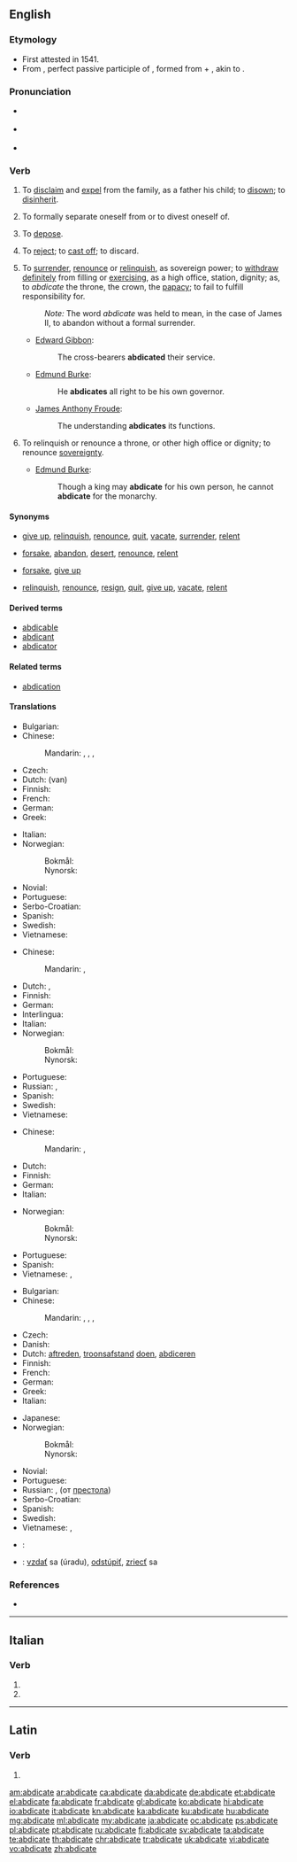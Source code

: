 ==English==

===Etymology===
* First attested in 1541.
* From {{etyl|la|en}} {{term/t|la|abdicātus||renounced}}, perfect passive participle of {{term/t|la|abdicō||renounce, reject, disclaim}}, formed from {{term|ab||away|lang=la}} + {{term/t|la|dicō||proclaim, dedicate, declare}}, akin to {{term/t|la|dīcō||say}}.

===Pronunciation===
* {{a|RP}} {{IPA|/ˈæb.dɪˌkeɪt/}}
* {{a|US}} {{X-SAMPA|/{bdIkEt/}}
* {{audio|En-us-abdicate.ogg|Audio (US)}}

===Verb===
{{en-verb|abdicat|ing}}

# {{context|transitive|obsolete|lang=en}} To [[disclaim]] and [[expel]] from the family, as a father his child; to [[disown]]; to [[disinherit]]. {{defdate|Attested from the mid 16<sup>th</sup> century until the early 19<sup>th</sup> century.}}
# {{context|transitive|reflexive|obsolete|lang=en}} To formally separate oneself from or to divest oneself of. {{defdate|First attested from the mid 16<sup>th</sup> century until the late 17<sup>th</sup> century.}}
# {{context|transitive|obsolete|lang=en}} To [[depose]]. {{defdate|Attested from the early 17<sup>th</sup> century until the late 18<sup>th</sup> century.}}
# {{context|transitive|obsolete|lang=en}} To [[reject]]; to [[cast off]]; to discard. {{defdate|Attested from the mid 16<sup>th</sup> century until the late 17<sup>th</sup> century.}}
#: {{rfquotek|Bishop Hall}}
# {{context|transitive|lang=en}} To [[surrender]], [[renounce]] or [[relinquish]], as sovereign power; to [[withdraw]] [[definitely]] from filling or [[exercising]], as a high office, station, dignity; as, to ''abdicate'' the throne, the crown, the [[papacy]]; to fail to fulfill responsibility for. {{defdate|First attested in the mid 17<sup>th</sup> century.}}
#: ''Note:'' The word ''abdicate'' was held to mean, in the case of James II, to abandon without a formal surrender.
#* {{rfdate}} [[w:Edward Gibbon|Edward Gibbon]]:
#*: The cross-bearers '''abdicated''' their service.
#* {{rfdate}} [[w:Edmund Burke|Edmund Burke]]:
#*: He '''abdicates''' all right to be his own governor.
#* {{rfdate}} [[w:James Anthony Froude|James Anthony Froude]]:
#*: The understanding '''abdicates''' its functions.
# {{context|intransitive|lang=en}} To relinquish or renounce a throne, or other high office or dignity; to renounce [[sovereignty]]. {{defdate|First attested in the early 18<sup>th</sup> century.}}
#* {{rfdate}} [[w:Edmund Burke|Edmund Burke]]:
#*: Though a king may '''abdicate''' for his own person, he cannot '''abdicate''' for the monarchy.

====Synonyms====
* {{sense|surrender, renounce, or relinquish}} [[give up]], [[relinquish]], [[renounce]], [[quit]], [[vacate]], [[surrender]], [[relent]]
* {{sense|reject; cast off}} [[forsake]], [[abandon]], [[desert]], [[renounce]], [[relent]]
* {{sense|disclaim and expel from family; disown; disinherit}} [[forsake]], [[give up]]
* {{sense|relinquish or renounce a high office or sovereignty}} [[relinquish]], [[renounce]], [[resign]], [[quit]], [[give up]], [[vacate]], [[relent]]

====Derived terms====
* [[abdicable]]
* [[abdicant]]
* [[abdicator]]

====Related terms====
* [[abdication]]

====Translations====
{{trans-top|surrender or relinquish}}
* Bulgarian: {{t-|bg|отказвам се от}}
* Chinese:
*: Mandarin: {{qualifier|give up throne}} {{t|cmn|禪讓|sc=Hani}}, {{t|cmn|禅让|tr=shànràng|sc=Hani}}, {{qualifier|leave any position}} {{t|cmn|退位|tr=tuìwèi|sc=Hani}}, {{t|cmn|退出|tr=tuìchū|sc=Hani}}
* Czech: {{t+|cs|abdikovat}}
* Dutch: {{t-|nl|afstand doen}} (van)
* Finnish: {{t+|fi|luopua}}
* French: {{t+|fr|abdiquer}}
* German: {{t+|de|abdanken}}
* Greek: {{t+|el|αποποιούμαι|tr=apopoioýmai}}
{{trans-mid}}
* Italian: {{t+|it|abdicare}}
* Norwegian:
*: Bokmål: {{t-|no|frasi seg}}
*: Nynorsk: {{t-|nn|fråseie seg}}
* Novial: {{tø|nov|abdika}}
* Portuguese: {{t+|pt|abdicar}}
* Serbo-Croatian: {{t-|sh|abdicirati|alt=abdicírati|sc=Latn}}
* Spanish: {{t+|es|abdicar}}
* Swedish: {{t+|sv|ge upp}}
* Vietnamese: {{t+|vi|từ bỏ}}
{{trans-bottom}}

{{trans-top|reject}}
* Chinese:
*: Mandarin: {{t|cmn|拒絕|sc=Hani}}, {{t|cmn|拒绝|tr=jùjué|sc=Hani}}
* Dutch: {{t+|nl|weigeren}}, {{t+|nl|afwijzen}}
* Finnish: {{t+|fi|hylätä}}
* German: {{t+|de|verweigern}}
* Interlingua: {{t-|ia|abdicar}}
* Italian: {{t+|it|abdicare}}
* Norwegian:
*: Bokmål: {{t-|no|avvise}}
*: Nynorsk: {{t-|nn|avvise}}
{{trans-mid}}
* Portuguese: {{t+|pt|abdicar}}
* Russian: {{t+|ru|отказываться|tr=otkázyvatʹsja}} {{impf}}, {{t+|ru|отказаться|tr=otkazátʹsja}} {{pf.}}
* Spanish: {{t+|es|abdicar}}
* Swedish: {{t+|sv|avvisa}}
* Vietnamese: {{t+|vi|từ bỏ}}
{{trans-bottom}}

{{trans-top|disinherit}}
* Chinese:
*: Mandarin: {{t|cmn|辭職|sc=Hani}}, {{t|cmn|辞职|tr=cízhí|sc=Hani}}
* Dutch: {{t+|nl|onterven}}
* Finnish: {{t-|fi|tehdä perinnöttömäksi}}
* German: {{t-|de|ausstoßen}}
* Italian: {{t+|it|abdicare}}
{{trans-mid}}
* Norwegian:
*: Bokmål: {{t-|no|fornekte}}
*: Nynorsk: {{t-|nn|fornekte}}
* Portuguese: {{t-|pt|deserdar}}
* Spanish: {{t+|es|abdicar}}
* Vietnamese: {{t+|vi|từ bỏ}}, {{t+|vi|bỏ}}
{{trans-bottom}}

{{trans-top|renounce a throne}}
* Bulgarian: {{t+|bg|абдикирам}}
* Chinese:
*: Mandarin: {{qualifier|give up throne}} {{t|cmn|禪讓|sc=Hani}}, {{t|cmn|禅让|tr=shànràng|sc=Hani}}, {{qualifier|leave any position}} {{t|cmn|退位|tr=tuìwèi|sc=Hani}}, {{t|cmn|退出|tr=tuìchū|sc=Hani}}
* Czech: {{t+|cs|abdikovat}}
* Danish: {{t+|da|abdicere}}
* Dutch: [[aftreden]], [[troonsafstand]] [[doen]], [[abdiceren]]
* Finnish: {{t+|fi|luopua}}
* French: {{t+|fr|abdiquer}}
* German: {{t+|de|abdanken}}
* Greek: {{t+|el|παραιτούμαι|tr=paretoómay}}
* Italian: {{t+|it|abdicare}}
{{trans-mid}}
* Japanese: {{t-|ja|退位|tr=たいいする, taii suru|alt=退位する}}
* Norwegian:
*: Bokmål: {{t+|no|abdisere}}
*: Nynorsk: {{t-|nn|abdisere}}
* Novial: {{tø|nov|abdika}}
* Portuguese: {{t+|pt|abdicar}}
* Russian: {{t+|ru|отрекаться|tr=otrekátʹsja}} {{impf}}, {{t+|ru|отречься|tr=otréčʹsja}} {{pf.}} (от [[престол|престола]])
* Serbo-Croatian: {{t-|sh|abdicírati}}
* Spanish: {{t+|es|abdicar}}
* Swedish: {{t+|sv|abdikera}}
* Vietnamese: {{t+|vi|thoái vị}}, {{t-|vi|từ ngôi}}
{{trans-bottom}}

{{checktrans-top}}
* {{ttbc|mk}}: {{t-|mk|одкажува|alt=се одкажува|tr=se odkažuva}}
{{trans-mid}}
* {{ttbc|sk}}: [[vzdať]] sa (úradu), [[odstúpiť]], [[zriecť]] sa
{{trans-bottom}}

===References===
* {{R:Webster 1913}}

----

==Italian==

===Verb===
{{head|it|verb form}}

# {{conjugation of|abdicare||2|p|pres|ind|lang=it}}
# {{conjugation of|abdicare||2|p|imp||lang=it}}

----

==Latin==

===Verb===
{{la-verb-form|abdicāte}}

# {{conjugation of|abdicō||1|p|pres|act|imp|lang=la}}

[[am:abdicate]]
[[ar:abdicate]]
[[ca:abdicate]]
[[da:abdicate]]
[[de:abdicate]]
[[et:abdicate]]
[[el:abdicate]]
[[fa:abdicate]]
[[fr:abdicate]]
[[gl:abdicate]]
[[ko:abdicate]]
[[hi:abdicate]]
[[io:abdicate]]
[[it:abdicate]]
[[kn:abdicate]]
[[ka:abdicate]]
[[ku:abdicate]]
[[hu:abdicate]]
[[mg:abdicate]]
[[ml:abdicate]]
[[my:abdicate]]
[[ja:abdicate]]
[[oc:abdicate]]
[[ps:abdicate]]
[[pl:abdicate]]
[[pt:abdicate]]
[[ru:abdicate]]
[[fi:abdicate]]
[[sv:abdicate]]
[[ta:abdicate]]
[[te:abdicate]]
[[th:abdicate]]
[[chr:abdicate]]
[[tr:abdicate]]
[[uk:abdicate]]
[[vi:abdicate]]
[[vo:abdicate]]
[[zh:abdicate]]